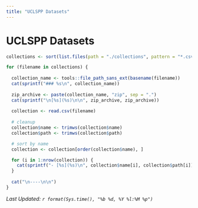 ```yaml
---
title: "UCLSPP Datasets"
---
```


# UCLSPP Datasets

```r

collections <- sort(list.files(path = "./collections", pattern = "*.csv", full.names = TRUE))

for (filename in collections) {
  
  collection_name <- tools::file_path_sans_ext(basename(filename))
  cat(sprintf("### %s\n", collection_name))
  
  zip_archive <- paste(collection_name, "zip", sep = ".")
  cat(sprintf("\n[%s](%s)\n\n", zip_archive, zip_archive))
  
  collection <- read.csv(filename)
  
  # cleanup
  collection$name <- trimws(collection$name)
  collection$path <- trimws(collection$path)

  # sort by name
  collection <- collection[order(collection$name), ]

  for (i in 1:nrow(collection)) {
    cat(sprintf("- [%s](%s)\n", collection$name[i], collection$path[i]))
  }
  
  cat("\n----\n\n")
}
```

*Last Updated: `r format(Sys.time(), "%b %d, %Y %l:%M %p")`*
